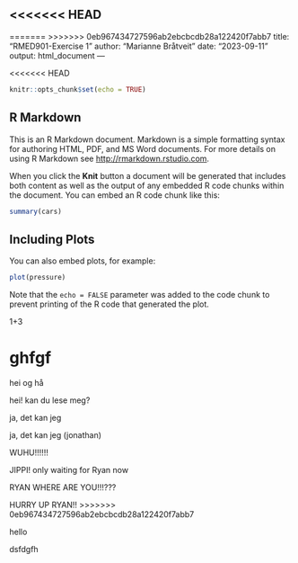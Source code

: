<<<<<<< HEAD
---
=======
>>>>>>> 0eb967434727596ab2ebcbcdb28a122420f7abb7
title: "RMED901-Exercise 1"
author: "Marianne Bråtveit"
date: "2023-09-11"
output: html_document
---

<<<<<<< HEAD
```r
knitr::opts_chunk$set(echo = TRUE)
```

## R Markdown

This is an R Markdown document. Markdown is a simple formatting syntax for authoring HTML, PDF, and MS Word documents. For more details on using R Markdown see <http://rmarkdown.rstudio.com>.

When you click the **Knit** button a document will be generated that includes both content as well as the output of any embedded R code chunks within the document. You can embed an R code chunk like this:

```r
summary(cars)
```

## Including Plots

You can also embed plots, for example:

```r
plot(pressure)
```

Note that the `echo = FALSE` parameter was added to the code chunk to prevent printing of the R code that generated the plot.

1+3

ghfgf
=======
hei og hå

hei! kan du lese meg?

ja, det kan jeg 

ja, det kan jeg (jonathan)

WUHU!!!!!!

JIPPI! only waiting for Ryan now


RYAN WHERE ARE YOU!!!???

HURRY UP RYAN!!
>>>>>>> 0eb967434727596ab2ebcbcdb28a122420f7abb7

hello

dsfdgfh

